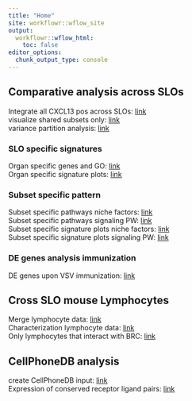 ```yaml
---
title: "Home"
site: workflowr::wflow_site
output:
  workflowr::wflow_html:
    toc: false
editor_options:
  chunk_output_type: console
---
```


## Comparative analysis across SLOs
Integrate all CXCL13 pos across SLOs: [link](IntegrateAcrossSLOs.html)  
visualize shared subsets only: [link](visFolBRC_merged.html)  
variance partition analysis: [link](varPartioning.html)  

### SLO specific signatures
Organ specific genes and GO: [link](SLOspecific_signature.html)  
Organ specific signature plots: [link](plotSubsetSLOSignatures.html)  

### Subset specific pattern
Subset specific pathways niche factors: [link](SubsetSpecificGeneSignatures2.html)  
Subset specific pathways signaling PW: [link](SubsetSpecificGeneSignaturesSignaling.html)  
Subset specific signature plots niche factors: [link](plotSubsetSpecificSignatures2.html)  
Subset specific signature plots signaling PW: [link](plotSubsetSpecificSignaturesSignaling.html)  

### DE genes analysis immunization
DE genes upon VSV immunization: [link](DEgenesCond.html)  

## Cross SLO mouse Lymphocytes
Merge lymphocyte data: [link](mergeData_lympho.html)  
Characterization lymphocyte data: [link](CharacterizeLympho.html)  
Only lymphocytes that interact with BRC: [link](CharacterizeLymphoSubgrps.html)  

## CellPhoneDB analysis
create CellPhoneDB input: [link](createCPDBinput_immOnly.html)  
Expression of conserved receptor ligand pairs: [link](visSelIntHeatmapSignalingAll.html)  


